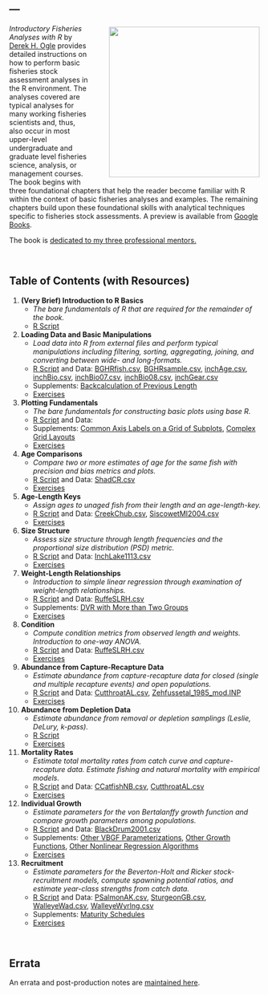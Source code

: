 ---
---

<img style="float: right; margin: 5px 5px 15px 20px; padding-left: 20px" src="../img/IFARCover_large.JPG" height="300px" />
*Introductory Fisheries Analyses with R* by [Derek H. Ogle](https://derekogle.com/) provides detailed instructions on how to perform basic fisheries stock assessment analyses in the R environment. The analyses covered are typical analyses for many working fisheries scientists and, thus, also occur in most upper-level undergraduate and graduate level fisheries science, analysis, or management courses. The book begins with three foundational chapters that help the reader become familiar with R within the context of basic fisheries analyses and examples. The remaining chapters build upon these foundational skills with analytical techniques specific to fisheries stock assessments. A preview is available from [Google Books](https://books.google.com/books?id=KTo0CwAAQBAJ&printsec=frontcover#v=onepage&q&f=false).

The book is [dedicated to my three professional mentors.](dedication.qmd)

&nbsp;

## Table of Contents (with Resources)

1. **(Very Brief) Introduction to R Basics**
    * *The bare fundamentals of R that are required for the remainder of the book.*
    * [R Script](scripts/RBasics.R)
1. **Loading Data and Basic Manipulations**
    * *Load data into R from external files and perform typical manipulations including filtering, sorting, aggregating, joining, and converting between wide- and long-formats.*
    * [R Script](scripts/DataManip.R) and Data: [BGHRfish.csv](scripts/BGHRfish.csv), [BGHRsample.csv](scripts/BGHRsample.csv), [inchAge.csv](scripts/inchAge.csv), [inchBio.csv](scripts/inchBio.csv), [inchBio07.csv](scripts/inchBio07.csv), [inchBio08.csv](scripts/inchBio08.csv), [inchGear.csv](scripts/inchGear.csv)
    * Supplements: [Backcalculation of Previous Length](supplements/backcalculation.html)
    * [Exercises](https://fishr-core-team.github.io/fishR/teaching/#category=%20Data%20Wrangling)
1. **Plotting Fundamentals**
    * *The bare fundamentals for constructing basic plots using base R.*
    * [R Script](scripts/Plotting.R) and Data: 
    * Supplements: [Common Axis Labels on a Grid of Subplots](supplements/commonAxisLabels.html), [Complex Grid Layouts](supplements/complexGridLayouts.html)
    * [Exercises](https://fishr-core-team.github.io/fishR/teaching/#category=%20Graphing)
1. **Age Comparisons**
    * *Compare two or more estimates of age for the same fish with precision and bias metrics and plots.*
    * [R Script](scripts/AgeComparisons.R) and Data: [ShadCR.csv](scripts/ShadCR.csv)
    * [Exercises](https://fishr-core-team.github.io/fishR/teaching/#category=%20Age%20Comparisons)
1. **Age-Length Keys**
    * *Assign ages to unaged fish from their length and an age-length-key.*
    * [R Script](scripts/AgeLengthKey.R) and Data: [CreekChub.csv](scripts/CreekChub.csv), [SiscowetMI2004.csv](scripts/SiscowetMI2004.csv)
    * [Exercises](https://fishr-core-team.github.io/fishR/teaching/#category=%20Age-Length%20Key)
1. **Size Structure**
    * *Assess size structure through length frequencies and the proportional size distribution (PSD) metric.*
    * [R Script](scripts/SizeStructure.R) and Data: [InchLake1113.csv](scripts/InchLake1113.csv)
    * [Exercises](https://fishr-core-team.github.io/fishR/teaching/#category=%20Size%20Structure)
1. **Weight-Length Relationships**
    * *Introduction to simple linear regression through examination of weight-length relationships.*
    * [R Script](scripts/WeightLength.R) and Data: [RuffeSLRH.csv](scripts/RuffeSLRH.csv)
    * Supplements: [DVR with More than Two Groups](supplements/weightlength/index.html)
    * [Exercises](https://fishr-core-team.github.io/fishR/teaching/#category=%20Weight-Length)
1. **Condition**
    * *Compute condition metrics from observed length and weights. Introduction to one-way ANOVA.*
    * [R Script](scripts/Condition.R) and Data: [RuffeSLRH.csv](scripts/RuffeSLRH.csv)
    * [Exercises](https://fishr-core-team.github.io/fishR/teaching/#category=%20Condition)
1. **Abundance from Capture-Recapture Data**
    * *Estimate abundance from capture-recapture data for closed (single and multiple recapture events) and open populations.*
    * [R Script](scripts/AbundanceCR.R) and Data: [CutthroatAL.csv](scripts/CutthroatAL.csv), [Zehfussetal_1985_mod.INP](scripts/Zehfussetal_1985_mod.INP)
    * [Exercises](https://fishr-core-team.github.io/fishR/teaching/#category=%20Mark-Recapture)
1. **Abundance from Depletion Data**
    * *Estimate abundance from removal or depletion samplings (Leslie, DeLury, k-pass).*
    * [R Script](scripts/AbundanceD.R)
    * [Exercises](https://fishr-core-team.github.io/fishR/teaching/#category=%20Depletion/Removal)
1. **Mortality Rates**
    * *Estimate total mortality rates from catch curve and capture-recapture data. Estimate fishing and natural mortality with empirical models.*
    * [R Script](scripts/Mortality.R) and Data: [CCatfishNB.csv](scripts/CCatfishNB.csv), [CutthroatAL.csv](scripts/CutthroatAL.csv)
    * [Exercises](https://fishr-core-team.github.io/fishR/teaching/#category=%20Mortality)
1. **Individual Growth**
    * *Estimate parameters for the von Bertalanffy growth function and compare growth parameters among populations.*
    * [R Script](scripts/Growth.R) and Data: [BlackDrum2001.csv](scripts/BlackDrum2001.csv)
    * Supplements: [Other VBGF Parameterizations](supplements/otherVBGFParams.html), [Other Growth Functions](supplements/otherGrowthFuns.html), [Other Nonlinear Regression Algorithms](supplements/otherNLAlgorithms.html)
    * [Exercises](https://fishr-core-team.github.io/fishR/teaching/#category=%20Growth)
1. **Recruitment**
    * *Estimate parameters for the Beverton-Holt and Ricker stock-recruitment models, compute spawning potential ratios, and estimate year-class strengths from catch data.*
    * [R Script](scripts/Recruitment.R) and Data: [PSalmonAK.csv](scripts/PSalmonAK.csv), [SturgeonGB.csv](scripts/SturgeonGB.csv), [WalleyeWad.csv](scripts/WalleyeWad.csv), [WalleyeWyrlng.csv](scripts/WalleyeWyrlng.csv)
    * Supplements: [Maturity Schedules](supplements/maturity/index.html)
    * [Exercises](https://fishr-core-team.github.io/fishR/teaching/#category=%20Stock-Recruitment)

&nbsp;

## Errata

An errata and post-production notes are [maintained here](errata.html).

